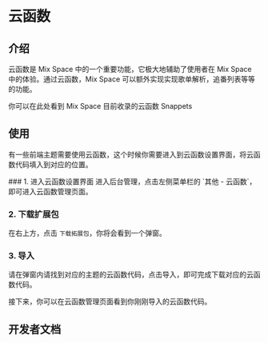 # 云函数


## 介绍

云函数是 Mix Space 中的一个重要功能，它极大地辅助了使用者在 Mix Space 中的体验。通过云函数，Mix Space 可以额外实现实现歌单解析，追番列表等等的功能。

你可以在此处看到 Mix Space 目前收录的云函数 Snappets

<ToGitHub repo="mx-space/snippets" />

## 使用

有一些前端主题需要使用云函数，这个时候你需要进入到云函数设置界面，将云函数代码填入到对应的位置。

<Steps>
### 1. 进入云函数设置界面
进入后台管理，点击左侧菜单栏的 `其他 - 云函数`，即可进入云函数管理页面。

### 2. 下载扩展包

在右上方，点击 `下载拓展包`，你将会看到一个弹窗。

### 3. 导入

请在弹窗内请找到对应的主题的云函数代码，点击导入，即可完成下载对应的云函数代码。
</Steps>

接下来，你可以在云函数管理页面看到你刚刚导入的云函数代码。

## 开发者文档

<ToGitHub repo="mx-space/core/blob/master/apps/core/src/modules/serverless/serverless.readme.md" />